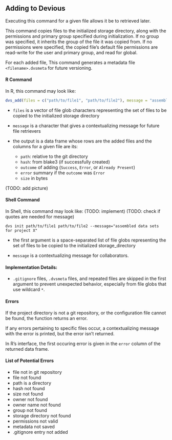 ## Adding to Devious

Executing this command for a given file allows it be to retrieved later.

This command copies files to the initialized storage directory, along with the permissions and primary group specified during initialization. If no group was specified, it inherits the group of the file it was copied from. If no permissions were specified, the copied file's default file permissions are read-write for the user and primary group, and read for global.

For each added file, This command generates a metadata file `<filename>.dvsmeta` for future versioning.

#### R Command

In R, this command may look like:

```r
dvs_add(files = c("path/to/file1", "path/to/file2"), message = "assembled data sets for project X")
```

-   `files` is a vector of file glob characters representing the set of files to be copied to the initialized storage directory

-   `message` is a character that gives a contextualizing message for future file retrievers

-   the output is a data frame whose rows are the added files and the columns for a given file are its:

    -   `path`: relative to the git directory
    -   `hash`: from blake3 (if successfully created)
    -   `outcome` of adding (`Success`, `Error`, or `Already Present`)
    -   `error` summary if the `outcome` was `Error`
    -   `size` in bytes

(TODO: add picture)

#### Shell Command

In Shell, this command may look like: (TODO: implement) (TODO: check if quotes are needed for message)

```         
dvs init path/to/file1 path/to/file2 --message="assembled data sets for project X"
```

-   the first argument is a space-separated list of file globs representing the set of files to be copied to the initialized storage_directory

-   `message` is a contextualizing message for collaborators.

#### Implementation Details:

-   `.gitignore` files, `.dvsmeta` files, and repeated files are skipped in the first argument to prevent unexpected behavior, especially from file globs that use wildcard `*`.

#### Errors

If the project directory is not a git repository, or the configuration file cannot be found, the function returns an error. 

If any errors pertaining to specific files occur, a contextualizing message with the error is printed, but the error isn't returned.

In R's interface, the first occuring error is given in the `error` column of the returned data frame.

#### List of Potential Errors

-   file not in git repository
-   file not found
-   path is a directory
-   hash not found
-   size not found
-   owner not found
-   owner name not found
-   group not found
-   storage directory not found
-   permissions not valid
-   metadata not saved
-   .gitignore entry not added
